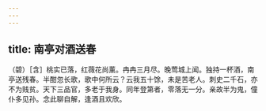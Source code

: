 ```yaml
---
---
---
```

title: 南亭对酒送春
---



（碧）［含］桃实已落，红薇花尚薰。冉冉三月尽。晚莺城上闻。独持一杯酒，南亭送残春。半酣忽长歌，歌中何所云？云我五十馀，未是苦老人。刺史二千石，亦不为贱贫。天下三品官，多老于我身。同年登第者，零落无一分。亲故半为鬼，僮仆多见孙。念此聊自解，逢酒且欢欣。